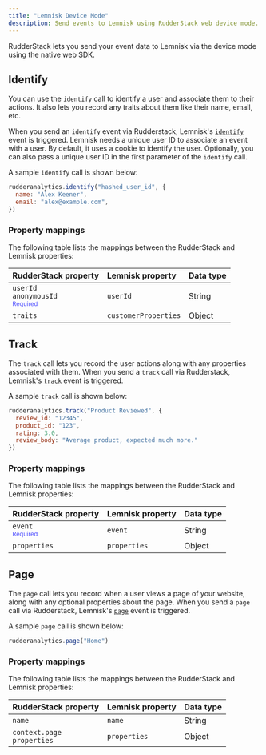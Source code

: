 ```yaml
---
title: "Lemnisk Device Mode"
description: Send events to Lemnisk using RudderStack web device mode.
---
```


RudderStack lets you send your event data to Lemnisk via the <Link to="/destinations/rudderstack-connection-modes/#device-mode">device mode</Link> using the native web SDK.

## Identify

You can use the <Link to="/event-spec/standard-events/identify">`identify`</Link> call to identify a user and associate them to their actions. It also lets you record any traits about them like their name, email, etc.

When you send an `identify` event via Rudderstack, Lemnisk's [`identify`](https://lemnisk.gitbook.io/lemnisk-platform-documentation/events/identify) event is triggered. Lemnisk needs a unique user ID to associate an event with a user. By default, it uses a cookie to identify the user. Optionally, you can also pass a unique user ID in the first parameter of the `identify` call.

A sample `identify` call is shown below:

```javascript
rudderanalytics.identify("hashed_user_id", {
  name: "Alex Keener",
  email: "alex@example.com",
})
```

### Property mappings

The following table lists the mappings between the RudderStack and Lemnisk properties:

| RudderStack property   | Lemnisk property  | Data type |
| :-------------| :-----------------| :-----------------| 
|  `userId` <br/> `anonymousId` <br/> <span style="color: #4D4DFF;font-size:12px;">Required</span> | `userId` | String |
| `traits` | `customerProperties` | Object |

## Track

The <Link to="/event-spec/standard-events/track/">`track`</Link> call lets you record the user actions along with any properties associated with them. When you send a `track` call via Rudderstack, Lemnisk's [`track`](https://lemnisk.gitbook.io/lemnisk-platform-documentation/events/track) event is triggered.

A sample `track` call is shown below:

```javascript
rudderanalytics.track("Product Reviewed", {
  review_id: "12345",
  product_id: "123",
  rating: 3.0,
  review_body: "Average product, expected much more."
})
```

### Property mappings

The following table lists the mappings between the RudderStack and Lemnisk properties:

| RudderStack property   | Lemnisk property  | Data type |
| :-------------| :-----------------| :-----------------| 
| `event` <br/> <span style="color: #4D4DFF;font-size:12px;">Required</span> | `event` | String |
| `properties`  | `properties` | Object |

## Page

The <Link to="/event-spec/standard-events/page/">`page`</Link> call lets you record when a user views a page of your website, along with any optional properties about the page. When you send a `page` call via Rudderstack, Lemnisk's [`page`](https://lemnisk.gitbook.io/lemnisk-platform-documentation/events/page) event is triggered.

A sample `page` call is shown below:

```javascript
rudderanalytics.page("Home")
```

### Property mappings

The following table lists the mappings between the RudderStack and Lemnisk properties:

| RudderStack property   | Lemnisk property  | Data type |
| :-------------| :-----------------| :-----------------| 
| `name`  | `name` | String |
| `context.page` <br/> `properties` | `properties` | Object |